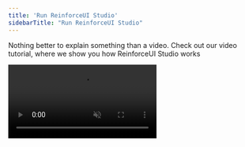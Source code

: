 ```yaml
---
title: 'Run ReinforceUI Studio'
sidebarTitle: "Run ReinforceUI Studio"
---
```


Nothing better to explain something than a video. Check out our video tutorial, where we show you how ReinforceUI Studio works

<Frame caption="ReinforceUI Studio Initial Tutorial ">
  <video
    controls
    autoPlay
    loop
    muted
    src="/images/initial_tutorial.mp4"
  />
</Frame>


## Run ReinforceUI Studio
Getting started with ReinforceUI Studio is simple and straightforward. After run `python main.py` Follow these easy steps:

1. Launch the Application: Upon opening the app, you’ll be greeted with a welcoming window to begin your journey.

2. Select Your RL Platform: Choose from popular Reinforcement Learning platforms like Gymnasium, DeepMind Control Suite (DMCS), or MuJoCo.

3. Choose Your Environment: Select the specific environment from a list of available options tailored to your chosen platform.

4. Pick Your Algorithm: Select the algorithm you want to use for training your model. Choose from a variety of popular algorithms like SAC, TD3, TQC and more.

5. Configure Training Parameters: Customize your training parameters or use the default settings to get started quickly.

6. Hit "Start" to begin the training process.

7. Visualize Progress: Watch real-time training and evaluation curves to track your model’s performance.

And that’s it! You’re ready to train your model.


<Info>
    ReinforceUI Studio is designed to for environments and algorithms
    for **CONTINUOUS ACTION SPACE* only.

    Which this means? So, it is not suitable for environments such as Atari games or discrete control
    tasks and algorithms like DQN.

    Why do we have this limitation? Because these days robotics and many other real-world applications are using continuous action space environments and algorithms.
    So, we keep our focus on this area.
</Info>